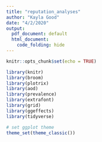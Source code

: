 ```yaml
---
title: "reputation_analyses"
author: "Kayla Good"
date: "4/2/2020"
output:
  pdf_document: default
  html_document:
    code_folding: hide
---
```


```r
knitr::opts_chunk$set(echo = TRUE)
```

```r
library(knitr)
library(broom)
library(plotrix)
library(aod)
library(prevalence)
library(extrafont)
library(grid)
library(ggeffects)
library(tidyverse)
```

```r
# set ggplot theme
theme_set(theme_classic())
```

